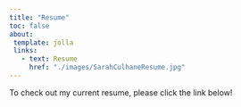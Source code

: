 ```yaml
---
title: "Resume"
toc: false
about:
 template: jolla
 links:
   - text: Resume
     href: "./images/SarahCulhaneResume.jpg"
---
```


To check out my current resume, please click the link below!
